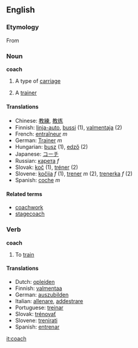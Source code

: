 ==English==
=== Etymology ===
{{etystub}}
From {{Hung.}} [[]]
===Noun===
'''coach'''

# A type of [[carriage]]
# {{sports}} A [[trainer]]

==== Translations ====
*Chinese: [[教練]], [[教练]]
*Finnish: [[linja-auto]], [[bussi]] (1), [[valmentaja]] (2)
*French: [[entraîneur]] ''m''
*German: [[Trainer]] ''m''
*Hungarian:  [[busz]] (1), [[edző]] (2)
*Japanese: [[コーチ]]
*Russian: [[карета]] ''f''
*Slovak: [[koč]] (1), [[tréner]] (2)
*Slovene: [[kočija]] ''f'' (1), [[trener]] ''m'' (2), [[trenerka]] ''f'' (2)
*Spanish: [[coche]] ''m''

====Related terms====
*[[coachwork]]
*[[stagecoach]]

===Verb===
'''coach'''

# {{sports}} To [[train]]

==== Translations ====
*Dutch: [[opleiden]]
*Finnish: [[valmentaa]]
*German: [[auszubilden]]
*Italian: [[allenare]], [[addestrare]]
*Portuguese: [[treinar]]
*Slovak: [[trénovať]]
*Slovene: [[trenirati]]
*Spanish: [[entrenar]]

[[it:coach]]